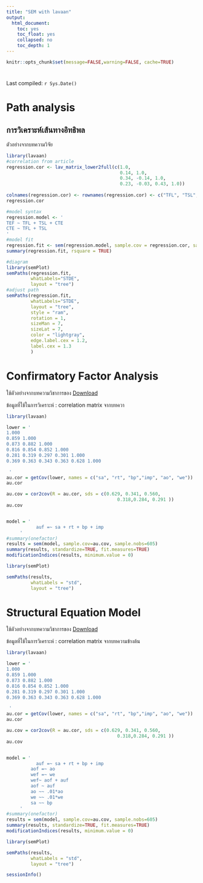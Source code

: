 ```yaml
---
title: "SEM with lavaan"
output:
  html_document: 
    toc: yes
    toc_float: yes
    collapsed: no
    toc_depth: 1
---
```


```r
knitr::opts_chunk$set(message=FALSE,warning=FALSE, cache=TRUE)
```



# 
Last compiled: `r Sys.Date()`


# Path analysis
## การวิเคราะห์เส้นทางอิทธิพล

ตัวอย่างจากบทความวิจัย

```r
library(lavaan)
#correlation from article
regression.cor <- lav_matrix_lower2full(c(1.0,
                                          0.14, 1.0,
                                          0.34, -0.14, 1.0,
                                          0.23, -0.03, 0.43, 1.0))
                                          
colnames(regression.cor) <- rownames(regression.cor) <- c("TFL", "TSL", "CTE","TEF")
regression.cor

#model syntax
regression.model <- '
TEF ~ TFL + TSL + CTE
CTE ~ TFL + TSL
'
#model fit
regression.fit <- sem(regression.model, sample.cov = regression.cor, sample.nobs = 813)
summary(regression.fit, rsquare = TRUE)

#diagram
library(semPlot)
semPaths(regression.fit,
         whatLabels="STDE",
         layout = "tree")
#adjust path
semPaths(regression.fit,
         whatLabels="STDE",
         layout = "tree",
         style = "ram",
         rotation = 1,
         sizeMan = 7,
         sizeLat = 7,
         color = "lightgray",
         edge.label.cex = 1.2,
         label.cex = 1.3
         )
```

# Confirmatory Factor Analysis

ใช้ตัวอย่างจากบทความวิชาการของ     [Download](https://drive.google.com/file/d/1XlNeCyZpZDvq8goRQeYWgELrO_QT2Cw7/view)

ข้อมูลที่ใช้ในการวิเคราะห์ : correlation matrix จากบทควา
```r
library(lavaan)

lower = '
1.000 
0.859 1.000 
0.873 0.882 1.000
0.816 0.854 0.852 1.000
0.281 0.319 0.297 0.301 1.000
0.369 0.363 0.343 0.363 0.628 1.000

 '
au.cor = getCov(lower, names = c("sa", "rt", "bp","imp", "ao", "we"))
au.cor

au.cov = cor2cov(R = au.cor, sds = c(0.629, 0.341, 0.560, 
                                         0.318,0.284, 0.291 ))
au.cov


model = '
	 	   auf =~ sa + rt + bp + imp
 	 '
#summary(onefactor)
results = sem(model, sample.cov=au.cov, sample.nobs=605)
summary(results, standardize=TRUE, fit.measures=TRUE)
modificationIndices(results, minimum.value = 0)

library(semPlot)

semPaths(results,
         whatLabels = "std",
         layout = "tree")

```




# Structural Equation Model

ใช้ตัวอย่างจากบทความวิชาการของ     [Download](https://drive.google.com/file/d/1XlNeCyZpZDvq8goRQeYWgELrO_QT2Cw7/view)

ข้อมูลที่ใช้ในการวิเคราะห์ : correlation matrix จากบทความข้างต้น

```r
library(lavaan)

lower = '
1.000 
0.859 1.000 
0.873 0.882 1.000
0.816 0.854 0.852 1.000
0.281 0.319 0.297 0.301 1.000
0.369 0.363 0.343 0.363 0.628 1.000

 '
au.cor = getCov(lower, names = c("sa", "rt", "bp","imp", "ao", "we"))
au.cor

au.cov = cor2cov(R = au.cor, sds = c(0.629, 0.341, 0.560, 
                                         0.318,0.284, 0.291 ))
au.cov


model = '
	 	   auf =~ sa + rt + bp + imp
	     aof =~ ao
	     wef =~ we
	     wef~ aof + auf
	     aof ~ auf
	     ao ~~ .01*ao
	     we ~~ .01*we
	     sa ~~ bp
 	 '
#summary(onefactor)
results = sem(model, sample.cov=au.cov, sample.nobs=605)
summary(results, standardize=TRUE, fit.measures=TRUE)
modificationIndices(results, minimum.value = 0)

library(semPlot)

semPaths(results,
         whatLabels = "std",
         layout = "tree")

sessionInfo()

```













